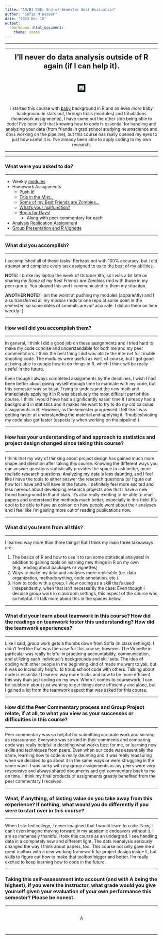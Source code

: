 ```yaml
---
title: "AN/BI 588: End-of-Semester Self Evaluation"
author: "Sofia M Weaver"
date: "2023 Dec 18"
output: 
  rmarkdown::html_document:
    theme: cosmo
---
```

***
***
<center>

<font size="+2"><b>I'll never do data analysis outside of R again (if I can help it).</b></font></center><br>

<center><p><img src="https://media.giphy.com/media/v1.Y2lkPTc5MGI3NjExYnp3dW8xNDI1c3o4YXRiNWp2ejJjaXlhaXZ3NjhzcXNobHhmcjBvYiZlcD12MV9pbnRlcm5hbF9naWZfYnlfaWQmY3Q9Zw/ml4Mgjut3qdW2tpLPq/giphy.gif" style="border:5px solid black"></p>
</center><br>  

<center>
I started this course with <ins>baby</ins> background in R and an even *more* baby background in stats but, through trials (modules) and tribulations (homework assignments), I have come out the other side being able to code! I've been told that knowing how to code is essential for handling and analyzing your data (from friends in grad school studying neuroscience and obvs working on the pipeline), but this course has really opened my eyes to just how useful it is. I've already been able to apply coding to my own research. 
</center>
***


***

### What were you asked to do?

***

* Weekly [modules](https://github.com/sofimofii/AN588)
* Homework Assignments
    + [Push It!](https://github.com/sofimofii/AN588-Week-2-weavers/blob/main/weavers_FinalHomeworkCode_01..html) 
    + [Titis in the Mist...](https://github.com/sofimofii/AN588-week-3-weavers/blob/main/weavers_FinalHomeworkCode_02.html)
    + [Some of my Best Friends are Zombies...](https://github.com/sofimofii/AN588_Zombies_weavers/blob/main/weavers_OriginalHomeworkCode_03.html)
    + [What's your malfunction?](https://github.com/sofimofii/AN588-Malfucation-weavers/blob/main/weavers_FinalHomeworkCode_04.html)
    + [Boots for Days!](https://github.com/sofimofii/AN588_Boots_weavers/blob/main/weavers_FinalHomeworkCode_05.html)
      - Along with peer commentary for each
* [Analysis Replication Assignment](https://github.com/sofimofii/weavers-data-replication-assignment/blob/main/weavers-data-replication-assignment.html)
* [Group Presentation and R Vignette](https://github.com/rhottensomers/AN588_R_Vignette/blob/main/Bioacoustic_Vignette.html)


***

### What did you accomplish?

***

I accomplished all of these tasks! Perhaps not with 100% accuracy, but I did attempt and complete every task assigned to us to the best of my abilities.

**NOTE:** I broke my laptop the week of October 8th, so I was a bit late on sharing my *Some of my Best Friends are Zombies* rmd with those in my peer group. You okayed this and I communicated to them my situation. 

**ANOTHER NOTE:** I am the worst at pushing my modules (apparently) and I also transferred all my module rmds to one repo at some point in the semester, so some dates of commits are *not* accurate. I did do them on time weekly :(


***

### How well did you accomplish them?

***

In general, I think I did a good job on these assignments and I tried hard to make my code concise and understandable for both me and my peer commentators. I think the best thing I did was utilize the internet for trouble shooting code. The modules were useful as well, of course, but I got good at being able to google how to do things in R, which I think will be really useful in the future.

Even though I always completed assignments by the deadlines, I wish I had been better about giving myself enough time to marinate with my code, but this semester was so busy. Trying to understand the new math and immediately applying it in R was absolutely the most difficult part of this course. I think I would have had a significantly easier time if I already had a background in statistics and it makes me want to try to do my old calculus assignments in R. However, as the semester progressed I felt like I was getting faster at understanding the material and applying it. Troubleshooting my code also got faster (especially when working on the pipeline!!).

***

### How has your understanding of and approach to statistics and project design changed since taking this course?

***

I think that my way of thinking about project design has gained much more shape and direction after taking this course. Knowing the different ways you can answer questions statistically provides the space to ask better, more realistic research questions. Analyzing my data is less daunting, and I feel like I have the tools to either answer the research questions (or figure out how to) I have and will have in the future. I definitely feel more excited and less nervous about developing research projects now that I have a new found background in R and stats. It's also really exciting to be able to read papers and understand the methods much better, especially in this field. It's cool to be able to have an opinion on how people went about their analyses and I feel like I'm gaining more out of reading publications now.    

***

### What did you learn from all this?

***

I learned way more than three things! But I think my main three takeaways are:

1. The basics of R and how to use it to run some statistical analyses! In addition to gaining tools on learning new things in R on my own (e.g. reading about packages or vignettes)
2. Ways to make my data and analyses more replicable (i.e. data organization, methods writing, code annotation, etc.).
3. How to code with a group. I view coding as a skill that's used independently, when that isn't necessarily the case. Even though I despise group work in classroom settings, this aspect of the course was so helpful. I'll talk more about this in the spaces below.

***

### What did your learn about teamwork in this course? How did the readings on teamwork foster this understanding? How did the teamwork experiences?

***

Like I said, group work gets a thumbs down from Sofia (in class settings). I didn't feel like that was the case for this course, however. The Vignette in particular was really helpful in practicing accountability, communication, and utilizing each individual's backgrounds and skill sets. The idea of coding with other people in the beginning kind of made me want to yak, but it was so incredibly helpful to troubleshoot code with others. Talking about code is essential! I learned way more tricks and how to be more efficient this way than just coding on my own. When it comes to coursework, I can be stubborn about just wanting to get things done efficiently and alone, but I gained a lot from the teamwork aspect that was asked for this course. 

***

### How did the Peer Commentary process and Group Project relate, if at all, to what you view as your successes or difficulties in this course?

***

Peer commentary was so helpful for submitting accurate work and serving as reassurance. Everyone was so kind in their comments and comparing code was really helpful in deciding what works best for me, or learning new skills and techniques from peers. Even when our code was essentially the same, learning how to code is really daunting and it was really reassuring when we decided to go about it in the same ways or were struggling in the same ways. I was lucky with my group assignments as my peers were very responsive and always shared documents and got commentary back to me on time. I think my final products of assignments greatly benefited from the peer commentary I received. 

***

### What, if anything, of lasting value do you take away from this experience? If nothing, what would you do differently if you were to start over in this course? 

***

When I started college, I never imagined that I would learn to code. Now, I can't even imagine moving forward in my academic endeavors without it. I am so immensely thankful I took this course as an undergrad. I see handling data in a completely new and different light. The data reanalysis seriously changed the way I think about papers, too. This course not only gave me a great toolbox with a new working framework for project design inside it, but skills to figure out how to make that toolbox bigger and better. I'm really excited to keep learning how to code in the future. 

***

### Taking this self-assessment into account (and with **A** being the highest), if you were the instructor, what grade would you give yourself given your evaluation of your own performance this semester? Please be honest.

***

<br><center>A</center><br>

***





